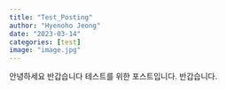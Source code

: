 ```yaml
---
title: "Test_Posting"
author: "Hyenoho Jeong"
date: "2023-03-14"
categories: [test]
image: "image.jpg"
---
```


안녕하세요 반갑습니다 테스트를 위한 포스트입니다. 반갑습니다.